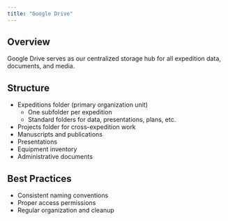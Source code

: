 ```yaml
---
title: "Google Drive"
---
```


## Overview

Google Drive serves as our centralized storage hub for all expedition data, documents, and media.

## Structure

- Expeditions folder (primary organization unit)
  - One subfolder per expedition
  - Standard folders for data, presentations, plans, etc.
- Projects folder for cross-expedition work
- Manuscripts and publications
- Presentations
- Equipment inventory
- Administrative documents

## Best Practices

- Consistent naming conventions
- Proper access permissions
- Regular organization and cleanup